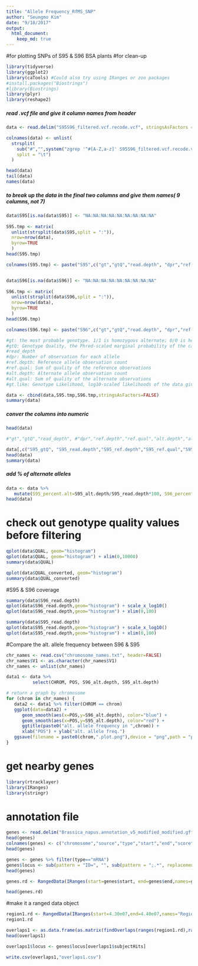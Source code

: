 ```yaml
---
title: "Allele Frequency_RfMS_SNP"
author: "Seungmo Kim"
date: "9/18/2017"
output:
  html_document:
    keep_md: true
---
```



#for plotting SNPs of S95 & S96 BSA plants
#for clean-up
```r
library(tidyverse)
library(ggplot2)
library(caTools) #Could also try using IRanges or zoo packages
#install.packages("Biostrings")
#library(Biostrings)
library(plyr)
library(reshape2)
```

##### read .vcf file and give it column names from header
```r
data <- read.delim("S95S96_filtered.vcf.recode.vcf", stringsAsFactors = FALSE, comment.char = "#", header=FALSE)

colnames(data) <- unlist(
  strsplit(
    sub("#","",system("zgrep '^#[A-Z,a-z]' S95S96_filtered.vcf.recode.vcf", intern = TRUE)),
    split = "\t")
  )

head(data)
tail(data)
names(data)
```
##### to break up the data in the final two columns and give them names( 9 columns, not 7)
```r
data$S95[is.na(data$S95)] <- "NA:NA:NA:NA:NA:NA:NA:NA:NA"
 
S95.tmp <- matrix(
  unlist(strsplit(data$S95,split = ":")),
  nrow=nrow(data),
  byrow=TRUE
  )
head(S95.tmp)

colnames(S95.tmp) <- paste("S95",c("gt","gtQ","read.depth", "dpr","ref.depth","ref.qual","alt.depth","alt.qual","gt.like"),sep="_")


data$S96[is.na(data$S96)] <- "NA:NA:NA:NA:NA:NA:NA:NA:NA"
 
S96.tmp <- matrix(
  unlist(strsplit(data$S96,split = ":")),
  nrow=nrow(data),
  byrow=TRUE
  )
head(S96.tmp)

colnames(S96.tmp) <- paste("S96",c("gt","gtQ","read.depth", "dpr","ref.depth","ref.qual","alt.depth","alt.qual","gt.like"),sep="_")

#gt: the most probable genotype. 1/1 is homozygous alternate; 0/0 is homozygous reference; 0/1 is heterozygous.
#gtQ: Genotype Quality, the Phred-scaled marginal probability of the called genotype 
#read_depth
#dpr: Number of observation for each allele 
#ref.depth: Reference allele observation count 
#ref.qual: Sum of quality of the reference observations 
#alt.depth: Alternate allele observation count 
#alt.qual: Sum of quality of the alternate observations 
#gt.like: Genotype Likelihood, log10-scaled likelihoods of the data given the called genotype for each possible genotype generated from the reference and alternate alleles given the sample ploidy 

data <- cbind(data,S95.tmp,S96.tmp,stringsAsFactors=FALSE)
summary(data)
```

##### conver the columns into numeric
```r
head(data)

#"gt","gtQ","read_depth", #"dpr","ref.depth","ref.qual","alt.depth","alt.qual","gt.like"

data[,c("S95_gtQ", "S95_read.depth","S95_ref.depth","S95_ref.qual","S95_alt.depth","S95_alt.qual","S96_gtQ", "S96_read.depth","S96_ref.depth","S96_ref.qual","S96_alt.depth","S96_alt.qual")] <- apply(data[,c("S95_gtQ","S95_read.depth","S95_ref.depth","S95_ref.qual","S95_alt.depth","S95_alt.qual", "S96_read.depth","S96_gtQ","S96_ref.depth","S96_ref.qual","S96_alt.depth","S96_alt.qual")], 2, as.numeric)
head(data)
summary(data)
```

##### add % of alternate alleles
```r
data <- data %>%
   mutate(S95_percent.alt=S95_alt.depth/S95_read.depth*100, S96_percent.alt=S96_alt.depth/S96_read.depth*100, QUAL_converted =(10)*log10(QUAL))
head(data)
```

# check out genotype quality values before filtering
```r
qplot(data$QUAL, geom="histogram") 
qplot(data$QUAL, geom="histogram") + xlim(0,10000)
summary(data$QUAL)

qplot(data$QUAL_converted, geom="histogram") 
summary(data$QUAL_converted)
```


#S95 & S96 coverage
```r
summary(data$S96_read.depth)
qplot(data$S96_read.depth,geom="histogram") + scale_x_log10()
qplot(data$S96_read.depth,geom="histogram") + xlim(0,100)

summary(data$S95_read.depth)
qplot(data$S95_read.depth,geom="histogram") + scale_x_log10()
qplot(data$S95_read.depth,geom="histogram") + xlim(0,100)
```


#Compare the alt. allele frequency between S96 & S95
```r
chr_names <- read.csv("chromosome_names.txt", header=FALSE)
chr_names$V1 <- as.character(chr_names$V1)
chr_names <- unlist(chr_names)

data1 <- data %>% 
          select(CHROM, POS, S96_alt.depth, S95_alt.depth) 

# return a graph by chromosome
for (chrom in chr_names) {
   data2 <- data1 %>% filter(CHROM == chrom)
   ggplot(data=data2) +
      geom_smooth(aes(x=POS,y=S96_alt.depth), color="blue") +
      geom_smooth(aes(x=POS,y=S95_alt.depth), color="red") +
      ggtitle(paste0("alt. allele frequency in ",chrom)) + 
      xlab("POS") + ylab("alt. allele freq.")
   ggsave(filename = paste0(chrom,".plot.png"),device = "png",path = "plots")
}
```
# get nearby genes
```r
library(rtracklayer)
library(IRanges)
library(stringr)
```

# annotation file
```r
genes <- read.delim("Brassica_napus.annotation_v5_modified_modified.gff3", sep="\t", comment.char="#", as.is=T, header=F) 
head(genes)
colnames(genes) <- c("chromosome","source","type","start","end","score","strand","phase","attributes")
head(genes)       

genes <- genes %>% filter(type=="mRNA")
genes$locus <- sub(pattern = "ID=", "", sub(pattern = ";.*", replacement = "", x = genes$attributes))
head(genes)

genes.rd <- RangedData(IRanges(start=genes$start, end=genes$end,names=genes$locus),space=genes$chromosome)

head(genes.rd)
```

#make it a ranged data object


```r
region1.rd <- RangedData(IRanges(start=4.30e07,end=4.40e07,names="Region1"),space="chrC09")
region1.rd
```

```r
overlaps1 <- as.data.frame(as.matrix(findOverlaps(ranges(region1.rd),ranges(genes.rd))))
head(overlaps1)

overlaps1$locus <- genes$locus[overlaps1$subjectHits]

write.csv(overlaps1,"overlaps1.csv")
```


